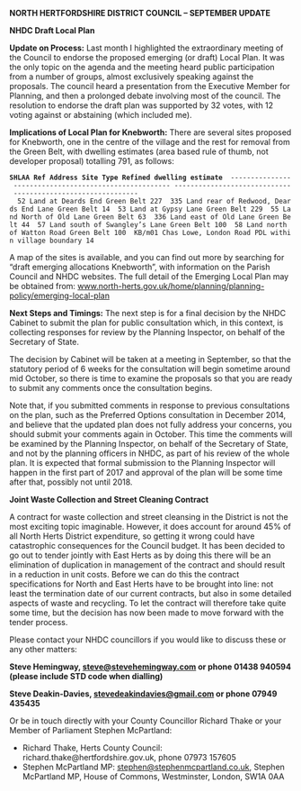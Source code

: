 '''NORTH HERTFORDSHIRE DISTRICT COUNCIL – SEPTEMBER UPDATE'''

'''NHDC Draft Local Plan '''

'''Update on Process:''' Last month I highlighted the extraordinary meeting of the Council to endorse the proposed emerging (or draft) Local Plan. It was the only topic on the agenda and the meeting heard public participation from a number of groups, almost exclusively speaking against the proposals. The council heard a presentation from the Executive Member for Planning, and then a prolonged debate involving most of the council. The resolution to endorse the draft plan was supported by 32 votes, with 12 voting against or abstaining (which included me).

'''Implications of Local Plan for Knebworth:''' There are several sites proposed for Knebworth, one in the centre of the village and the rest for removal from the Green Belt, with dwelling estimates (area based rule of thumb, not developer proposal) totalling 791, as follows:

 '''SHLAA Ref''' '''Address''' '''Site Type''' '''Refined dwelling estimate'''  --------------- --------------------------------------- ----------------------------- -------------------------------  52 Land at Deards End Green Belt 227  335 Land rear of Redwood, Deards End Lane Green Belt 14  53 Land at Gypsy Lane Green Belt 229  55 Land North of Old Lane Green Belt 63  336 Land east of Old Lane Green Belt 44  57 Land south of Swangley’s Lane Green Belt 100  58 Land north of Watton Road Green Belt 100  KB/m01 Chas Lowe, London Road PDL within village boundary 14

A map of the sites is available, and you can find out more by searching for “draft emerging allocations Knebworth”, with information on the Parish Council and NHDC websites. The full detail of the Emerging Local Plan may be obtained from: [[www.north-herts.gov.uk/home/planning/planning-policy/emerging-local-plan|www.north-herts.gov.uk/home/planning/planning-policy/emerging-local-plan]]

'''Next Steps and Timings:''' The next step is for a final decision by the NHDC Cabinet to submit the plan for public consultation which, in this context, is collecting responses for review by the Planning Inspector, on behalf of the Secretary of State.

The decision by Cabinet will be taken at a meeting in September, so that the statutory period of 6 weeks for the consultation will begin sometime around mid October, so there is time to examine the proposals so that you are ready to submit any comments once the consultation begins.

Note that, if you submitted comments in response to previous consultations on the plan, such as the Preferred Options consultation in December 2014, and believe that the updated plan does not fully address your concerns, you should submit your comments again in October. This time the comments will be examined by the Planning Inspector, on behalf of the Secretary of State, and not by the planning officers in NHDC, as part of his review of the whole plan. It is expected that formal submission to the Planning Inspector will happen in the first part of 2017 and approval of the plan will be some time after that, possibly not until 2018.

'''Joint Waste Collection and Street Cleaning Contract'''

A contract for waste collection and street cleansing in the District is not the most exciting topic imaginable. However, it does account for around 45% of all North Herts District expenditure, so getting it wrong could have catastrophic consequences for the Council budget. It has been decided to go out to tender jointly with East Herts as by doing this there will be an elimination of duplication in management of the contract and should result in a reduction in unit costs. Before we can do this the contract specifications for North and East Herts have to be brought into line: not least the termination date of our current contracts, but also in some detailed aspects of waste and recycling. To let the contract will therefore take quite some time, but the decision has now been made to move forward with the tender process.

Please contact your NHDC councillors if you would like to discuss these or any other matters:

'''Steve Hemingway, [mailto://steve@stevehemingway.com steve@stevehemingway.com] or phone 01438 940594 (please include STD code when dialling)'''

'''Steve Deakin-Davies, [mailto://stevedeakindavies@gmail.com stevedeakindavies@gmail.com] or phone 07949 435435 '''

Or be in touch directly with your County Councillor Richard Thake or your Member of Parliament Stephen McPartland:

* Richard Thake, Herts County Council: richard.thake@hertfordshire.gov.uk, phone 07973 157605
* Stephen McPartland MP: [mailto://stephen@stephenmcpartland.co.uk stephen@stephenmcpartland.co.uk], Stephen McPartland MP, House of Commons, Westminster, London, SW1A 0AA
